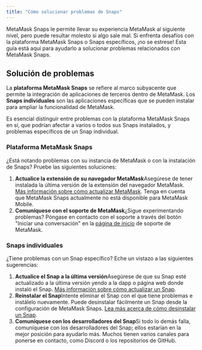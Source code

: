 ```yaml
---
title: "Cómo solucionar problemas de Snaps"
---
```


MetaMask Snaps le permite llevar su experiencia MetaMask al siguiente nivel, pero puede resultar molesto si algo sale mal. Si enfrenta desafíos con la plataforma MetaMask Snaps o Snaps específicos, ¡no se estrese! Esta guía está aquí para ayudarlo a solucionar problemas relacionados con MetaMask Snaps.

## Solución de problemas

La **plataforma MetaMask Snaps** se refiere al marco subyacente que permite la integración de aplicaciones de terceros dentro de MetaMask. Los **Snaps individuales** son las aplicaciones específicas que se pueden instalar para ampliar la funcionalidad de MetaMask.

Es esencial distinguir entre problemas con la plataforma MetaMask Snaps en sí, que podrían afectar a varios o todos sus Snaps instalados, y problemas específicos de un Snap individual.

### Plataforma MetaMask Snaps

¿Está notando problemas con su instancia de MetaMask o con la instalación de Snaps? Pruebe las siguientes soluciones:

1. **Actualice la extensión de su navegador MetaMask**Asegúrese de tener instalada la última versión de la extensión del navegador MetaMask. [Más información sobre cómo actualizar MetaMask](/managing-my-wallet/using-metamask/how-to-update-the-version-of-metamask). Tenga en cuenta que MetaMask Snaps actualmente no está disponible para MetaMask Mobile.
2. **Comuníquese con el soporte de MetaMask**¿Sigue experimentando problemas? Póngase en contacto con el soporte a través del botón "Iniciar una conversación" en la [página de inicio](https://support.metamask.io/hc) de soporte de MetaMask.

### Snaps individuales

¿Tiene problemas con un Snap específico? Eche un vistazo a las siguientes sugerencias:

1. **Actualice el Snap a la última versión**Asegúrese de que su Snap esté actualizado a la última versión yendo a la dapp o página web donde instaló el Snap. [Más información sobre cómo actualizar un Snap](/metamask-snaps/how-to-update-a-snap).
2. **Reinstalar el Snap**Intente eliminar el Snap con el que tiene problemas e instálelo nuevamente. Puede desinstalar fácilmente un Snap desde la configuración de MetaMask Snaps. [Lea más acerca de cómo desinstalar un Snap](/metamask-snaps/how-to-uninstall-a-snap).
3. **Comuníquese con los desarrolladores del Snap**Si todo lo demás falla, comuníquese con los desarrolladores del Snap; ellos estarían en la mejor posición para ayudarlo más. Muchos tienen varios canales para ponerse en contacto, como Discord o los repositorios de GitHub.
